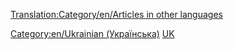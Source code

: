 [[Translation:Category/en/Articles in other languages]]
{{en/Bilingual box| uk
| Ця сторінка містить перелік всіх '''статей на українській мові''' в OpenTTD Вікі.<br/>Сюди автоматично додаються статті, що містять шаблон {{en/S|Other_languages}} з параметром'' '''<code><nowiki>language_page = uk</nowiki></code>''' ''.
| ''This page provides an index for a wide range of '''articles in Ukrainian''' in OpenTTD Wiki.<br/>Articles with {{en/S|Other_languages}} template with'' '''<code><nowiki>language_page = uk</nowiki></code>''' ''parameter automatically link here.''}}


[[Category:en/Ukrainian (Українська)]][[Category:en/Articles in other languages|UK]]